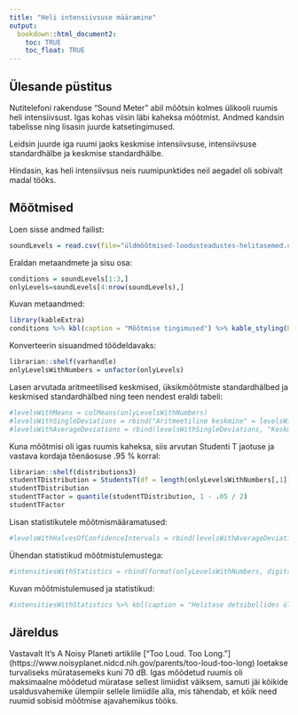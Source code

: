 ```yaml
---
title: "Heli intensiivsuse määramine"
output:
  bookdown::html_document2:
    toc: TRUE
    toc_float: TRUE
---
```

## Ülesande püstitus
Nutitelefoni rakenduse "Sound   Meter"   abil mõõtsin   kolmes   ülikooli   ruumis   heli
intensiivsust. Igas kohas viisin läbi kaheksa mõõtmist. Andmed kandsin tabelisse ning lisasin juurde katsetingimused.

Leidsin   juurde   iga   ruumi   jaoks   keskmise   intensiivsuse,   intensiivsuse   standardhälbe   ja   keskmise
standardhälbe.

Hindasin, kas heli intensiivsus neis ruumipunktides neil aegadel oli sobivalt madal tööks.

## Mõõtmised

Loen sisse andmed failist:

```r
soundLevels = read.csv(file="üldmõõtmised-loodusteadustes-helitasemed.csv",head=TRUE, sep=",",allowEscapes = TRUE, row.names = 1)
```

Eraldan metaandmete ja sisu osa:

```r
conditions = soundLevels[1:3,]
onlyLevels=soundLevels[4:nrow(soundLevels),]
```

Kuvan metaandmed:

```r
library(kableExtra)
conditions %>% kbl(caption = "Mõõtmise tingimused") %>% kable_styling(bootstrap_options = c("striped", "hover")) %>% column_spec(1, bold=T, border_right=T)
```

Konverteerin sisuandmed töödeldavaks:

```r
librarian::shelf(varhandle)
onlyLevelsWithNumbers = unfactor(onlyLevels)
```

Lasen arvutada aritmeetilised keskmised, üksikmõõtmiste standardhälbed ja keskmised standardhälbed ning teen nendest eraldi tabeli:

```r
#levelsWithMeans = colMeans(onlyLevelsWithNumbers)
#levelsWithSingleDeviations = rbind("Aritmeetiline keskmine" = levelsWithMeans, "Üksikmõõtmise standardhälve" = apply(onlyLevelsWithNumbers, 2, sd))
#levelsWithAverageDeviations = rbind(levelsWithSingleDeviations, "Keskmine standardhälve" = apply(onlyLevelsWithNumbers, 2, function(intensity) sd(intensity) / sqrt(nrow(onlyLevelsWithNumbers))))
```

Kuna mõõtmisi oli igas ruumis kaheksa, siis arvutan Studenti T jaotuse ja vastava kordaja tõenäosuse .95 % korral:

```r
librarian::shelf(distributions3)
studentTDistribution = StudentsT(df = length(onlyLevelsWithNumbers[,1]) - 1)
studentTDistribution
studentTFactor = quantile(studentTDistribution, 1 - .05 / 2)
studentTFactor
```

Lisan statistikutele mõõtmismääramatused:

```r
#levelsWithHalvesOfConfidenceIntervals = rbind(levelsWithAverageDeviations, "Mõõtmismääramatused" = apply(onlyLevelsWithNumbers, 2, function(intensity) studentTFactor * sd(intensity) / sqrt(nrow(onlyLevelsWithNumbers))))
```

Ühendan statistikud mõõtmistulemustega:

```r
#intensitiesWithStatistics = rbind(format(onlyLevelsWithNumbers, digits = 3), format(levelsWithHalvesOfConfidenceIntervals, digits = 2), "Heli intensiivsus tõenäosusega 95 %" = apply(onlyLevelsWithNumbers, 2, function(intensity) paste(as.character(format(mean(intensity), digits = 3)), ' +/- ', as.character(format(studentTFactor * sd(intensity) / sqrt(nrow(onlyLevelsWithNumbers)), digits = 3)))))
```

Kuvan mõõtmistulemused ja statistikud:

```r
#intensitiesWithStatistics %>% kbl(caption = "Helitase detsibellides ülikoolilinnaku ruumides", digits = 1) %>% kable_styling(bootstrap_options = c("striped", "hover")) %>% column_spec(1, bold = T, border_right = T) %>% row_spec(nrow(onlyLevels) + 1, background = "#00ff00") %>% row_spec(nrow(onlyLevels) + 2, background = "#ff00ff") %>% row_spec(nrow(onlyLevels) + 3, background = "#00ffff") %>% row_spec(nrow(onlyLevels) + 4, background = "#ff0000") %>% row_spec(nrow(onlyLevels) + 5, background = "#ffff00")
```
## Järeldus

Vastavalt It's A Noisy Planeti artiklile ["Too Loud. Too Long."] (https://www.noisyplanet.nidcd.nih.gov/parents/too-loud-too-long) loetakse turvaliseks müratasemeks kuni 70 dB. Igas mõõdetud ruumis oli maksimaalne mõõdetud müratase sellest limiidist väiksem, samuti jäi kõikide usaldusvahemike ülempiir sellele limiidile alla, mis tähendab, et kõik need ruumid sobisid mõõtmise ajavahemikus tööks.

